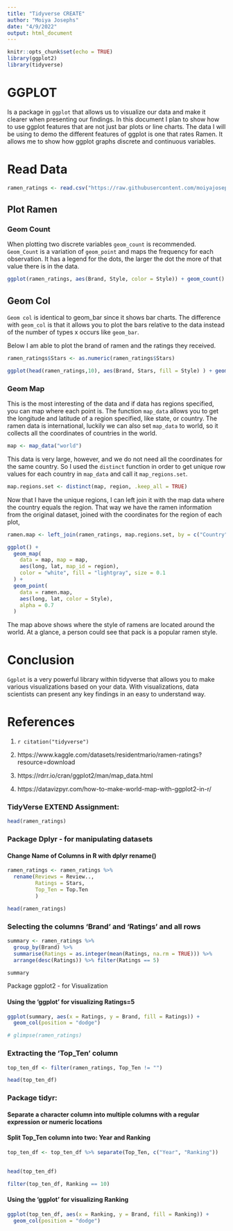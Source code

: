 ```yaml
---
title: "Tidyverse CREATE"
author: "Moiya Josephs"
date: "4/9/2022"
output: html_document
---
```


```r
knitr::opts_chunk$set(echo = TRUE)
library(ggplot2)
library(tidyverse)
```

# GGPLOT 

Is a package in `ggplot` that allows us to visualize our data and make it clearer when presenting our findings. In this document I plan to show how to use ggplot features that are not just bar plots or line charts.
The data I will be using to demo the different features of ggplot is one that rates Ramen. It allows me to show how ggplot graphs discrete and continuous variables.

# Read Data

```r
ramen_ratings <- read.csv("https://raw.githubusercontent.com/moiyajosephs/Data607-Project2/main/ramen-ratings.csv")
```

## Plot Ramen

### Geom Count 

When plotting two discrete variables `geom_count` is recommended. `Geom_Count` is a variation of `geom_point` and maps the frequency for each observation. It has a legend for the dots, the larger the dot the more of that value there is in the data.

```r
ggplot(ramen_ratings, aes(Brand, Style, color = Style)) + geom_count() + theme(axis.text.x = element_blank() )
```


## Geom Col 

`Geom col` is identical to geom_bar since it shows bar charts. The difference with `geom_col` is that it allows you to plot the bars relative to the data instead of the number of types x occurs like `geom_bar`.

Below I am able to plot the brand of ramen and the ratings they received.

```r
ramen_ratings$Stars <- as.numeric(ramen_ratings$Stars)

ggplot(head(ramen_ratings,10), aes(Brand, Stars, fill = Style) ) + geom_col() +  theme(axis.text.x = element_text(angle = -30, vjust = 1, hjust = 0))

```

### Geom Map

This is the most interesting of the data and if data has regions specified, you can map where each point is. The function `map_data` allows you to get the longitude and latitude of a region specified, like state, or country. The ramen data is international, luckily we can also set `map_data` to world, so it collects all the coordinates of countries in the world.
```r
map <- map_data("world")
```
This data is very large, however, and we do not need all the coordinates for the same country. So I used the `distinct` function in order to get unique row values for each country in `map_data` and call it `map_regions.set`.
```r
map.regions.set <- distinct(map, region, .keep_all = TRUE)
```

Now that I have the unique regions, I can left join it with the map data where the country equals the region. That way we have the ramen information from the original dataset, joined with the coordinates for the region of each plot,

```r
ramen.map <- left_join(ramen_ratings, map.regions.set, by = c("Country"="region"))

ggplot() +
  geom_map(
    data = map, map = map,
    aes(long, lat, map_id = region),
    color = "white", fill = "lightgray", size = 0.1
  ) +
  geom_point(
    data = ramen.map,
    aes(long, lat, color = Style),
    alpha = 0.7
  )
```

The map above shows where the style of ramens are located around the world. At a glance, a person could see that pack is a popular ramen style.



# Conclusion

`Ggplot` is a very powerful library within tidyverse that allows you to make various visualizations based on your data. With visualizations, data scientists can present any key findings in an easy to understand way.


# References

1. `r citation("tidyverse")`

2. https://www.kaggle.com/datasets/residentmario/ramen-ratings?resource=download

3. https://rdrr.io/cran/ggplot2/man/map_data.html

4. https://datavizpyr.com/how-to-make-world-map-with-ggplot2-in-r/


### TidyVerse EXTEND Assignment:

```r
head(ramen_ratings)
```

### Package Dplyr - for manipulating datasets

#### Change Name of Columns in R with dplyr rename()

```r
ramen_ratings <- ramen_ratings %>%
  rename(Reviews = Review..,
         Ratings = Stars,
         Top_Ten = Top.Ten
         )

head(ramen_ratings)
```

### Selecting the columns 'Brand' and 'Ratings' and all rows

```r
summary <- ramen_ratings %>% 
  group_by(Brand) %>% 
  summarise(Ratings = as.integer(mean(Ratings, na.rm = TRUE))) %>% 
  arrange(desc(Ratings)) %>% filter(Ratings == 5)

summary
```

Package ggplot2 - for Visualization

####  Using the 'ggplot' for visualizing Ratings=5

```r
ggplot(summary, aes(x = Ratings, y = Brand, fill = Ratings)) +
  geom_col(position = "dodge")
```

```r
# glimpse(ramen_ratings)
```

### Extracting the 'Top_Ten' column

```r
top_ten_df <- filter(ramen_ratings, Top_Ten != "")

head(top_ten_df)
```

### Package tidyr:

#### Separate a character column into multiple columns with a regular expression or numeric locations

#### Split Top_Ten column into two: Year and Ranking


```r

top_ten_df <- top_ten_df %>% separate(Top_Ten, c("Year", "Ranking"))  
  

head(top_ten_df)
```

```r
filter(top_ten_df, Ranking == 10)
```
####  Using the 'ggplot' for visualizing Ranking

```r
ggplot(top_ten_df, aes(x = Ranking, y = Brand, fill = Ranking)) +
  geom_col(position = "dodge")
```
